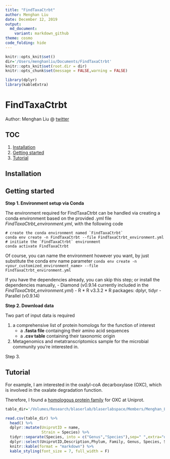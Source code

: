 ```yaml
---
title: "FindTaxaCtrbt"
author: Menghan Liu
date: December 12, 2019
output:
  md_document:
    variant: markdown_github
theme: cosmo
code_folding: hide
---
```



```r
knitr::opts_knit$set()
dir='/Users/menghanliu/Documents/FindTaxaCtrbt'
knitr::opts_knit$set(root.dir = dir)
knitr::opts_chunk$set(message = FALSE,warning = FALSE)
```

```r
library(dplyr)
library(kableExtra)
```

# FindTaxaCtrbt

Author: Menghan Liu  @ [twitter](https://twitter.com/menghan_liu) 


## TOC 

1. [Installation](#installation)
2. [Getting started](#get_start)
3. [Tutorial](#tutorial)


## Installation {#installation}

## Getting started

**Step 1. Environment setup via Conda**

The environment required for FindTaxaCtrbt can be handled via creating a conda environment based on the provided .yml file *FindTaxaCtrbt_environment.yml*, with the following code

```
# create the conda environment named `FindTaxaCtrbt`
conda env create -n FindTaxaCtrbt --file FindTaxaCtrbt_environment.yml
# initiate the `FindTaxaCtrbt` environment
conda activate FindTaxaCtrbt
```

Of course, you can name the environment however you want, by just substitute the conda env name parameter `conda env create -n <your_customized_environment_name> --file FindTaxaCtrbt_environment.yml`


If you have the dependencies already, you can skip this step; or install the dependencies manually, 
- Diamond (v0.9.14 currently included in the *FindTaxaCtrbt_environment.yml*)
- R 
   *  R v3.3.2
   *  R packages: dplyr, tidyr
- Parallel (v0.9.14)
   
**Step 2. Download data**

Two part of input data is required 

1. a comprehensive list of protein homologs for the function of interest
   - a **.fasta file** containging their amino acid sequences  
   - a **.csv table** containing their taxonomic origin 
  
  

  
  
2. Metagenomics and metatranscriptomics sample for the microbial community you're interested in.


Step 3. 


## Tutorial {#tutorial}
For example, I am interested in the oxalyl-coA decarboxylase (OXC), which is involved in the oxalate degradation function.

Therefore, I found a [homologous protein family](http://www.ebi.ac.uk/interpro/entry/InterPro/IPR017660/) for OXC at Uniprot.



```r
table_dir='/Volumes/Research/blaserlab/blaserlabspace/Members/Menghan_Liu/ODE/human_metagenomics/0_data/ODE_tnaA_info.csv'

read.csv(table_dir) %>%
  head() %>%
  dplyr::mutate(UniprotID = name,
                Strain = Species) %>%
  tidyr::separate(Species, into = c("Genus","Species"),sep=" ",extra="drop") %>%
  dplyr::select(UniprotID,Description,Phylum, Family, Genus, Species, Strain) %>%
  knitr::kable(format = "markdown") %>%
  kable_styling(font_size = 7, full_width = F) 
```





